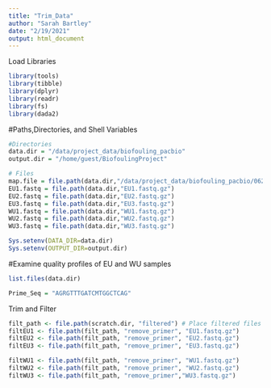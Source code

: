 ```yaml
---
title: "Trim_Data"
author: "Sarah Bartley"
date: "2/19/2021"
output: html_document
---
```

Load Libraries

```r

library(tools)
library(tibble)
library(dplyr)
library(readr)
library(fs)
library(dada2)
```

#Paths,Directories, and Shell Variables 
```r
#Directories 
data.dir = "/data/project_data/biofouling_pacbio"
output.dir = "/home/guest/BiofoulingProject"

# Files
map.file = file.path(data.dir,"/data/project_data/biofouling_pacbio/062519CL27F-mapping.txt")
EU1.fastq = file.path(data.dir,"EU1.fastq.gz")
EU2.fastq = file.path(data.dir,"EU2.fastq.gz")
EU3.fastq = file.path(data.dir,"EU3.fastq.gz")
WU1.fastq = file.path(data.dir,"WU1.fastq.gz")
WU2.fastq = file.path(data.dir,"WU2.fastq.gz")
WU3.fastq = file.path(data.dir,"WU3.fastq.gz")

Sys.setenv(DATA_DIR=data.dir)
Sys.setenv(OUTPUT_DIR=output.dir)
```

#Examine quality profiles of EU and WU samples 
```r
list.files(data.dir)
```



```r
Prime_Seq = "AGRGTTTGATCMTGGCTCAG"
```

Trim and Filter 
```r
filt_path <- file.path(scratch.dir, "filtered") # Place filtered files in filtered/ subdirectory
filtEU1 <- file.path(filt_path, "remove_primer", "EU1.fastq.gz")
filtEU2 <- file.path(filt_path, "remove_primer", "EU2.fastq.gz")
filtEU3 <- file.path(filt_path, "remove_primer", "EU3.fastq.gz")

filtWU1 <- file.path(filt_path, "remove_primer", "WU1.fastq.gz")
filtWU2 <- file.path(filt_path, "remove_primer", "WU2.fastq.gz")
filtWU3 <- file.path(filt_path, "remove_primer","WU3.fastq.gz")
```


